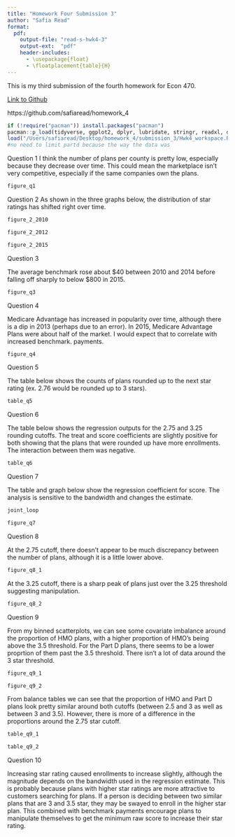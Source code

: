 ```yaml
---
title: "Homework Four Submission 3"
author: "Safia Read"
format:
  pdf:
    output-file: "read-s-hwk4-3"
    output-ext:  "pdf"
    header-includes:
      - \usepackage{float}
      - \floatplacement{table}{H}
---
```


This is my third submission of the fourth homework for Econ 470. 

[Link to Github](https://github.com/safiaread/homework_4)

https://github.com/safiaread/homework_4

```r
if (!require("pacman")) install.packages("pacman")
pacman::p_load(tidyverse, ggplot2, dplyr, lubridate, stringr, readxl, data.table, gdata, fixest, xtable, modelsummary, rdrobust, MatchIt, cobalt)
load("/Users/safiaread/Desktop/homework_4/submission_3/Hwk4_workspace.Rdata")
#no need to limit partd because the way the data was

```

Question 1
I think the number of plans per county is pretty low, especially because they decrease over time. This could mean the marketplace isn't very competitive, especially if the same companies own the plans.
```r
figure_q1
```

Question 2
As shown in the three graphs below, the distribution of star ratings has shifted right over time. 
```r
figure_2_2010
```
```r
figure_2_2012
```
```r
figure_2_2015
```

Question 3

The average benchmark rose about $40 between 2010 and 2014 before falling off sharply to below $800 in 2015.
```r
figure_q3
```

Question 4

Medicare Advantage has increased in popularity over time, although there is a dip in 2013 (perhaps due to an error). In 2015, Medicare Advantage Plans were about half of the market. I would expect that to correlate with increased benchmark. payments.
```r
figure_q4
```

Question 5

The table below shows the counts of plans rounded up to the next star rating (ex. 2.76 would be rounded up to 3 stars).
```r
table_q5
```

Question 6

The table below shows the regression outputs for the 2.75 and 3.25 rounding cutoffs. The treat and score coefficients are slightly positive for both showing that the plans that were rounded up have more enrollments. The interaction between them was negative.
```r
table_q6
```


Question 7

The table and graph below show the regression coefficient for score. The analysis is sensitive to the bandwidth and changes the estimate.

```r
joint_loop
```
```r
figure_q7
```

Question 8

At the 2.75 cutoff, there doesn't appear to be much discrepancy between the number of plans, although it is a little lower above.
```r
figure_q8_1
```

At the 3.25 cutoff, there is a sharp peak of plans just over the 3.25 threshold suggesting manipulation.

```r
figure_q8_2
```

Question 9

From my binned scatterplots, we can see some covariate imbalance around the proportion of HMO plans, with a higher proportion of HMO's being above the 3.5 threshold. For the Part D plans, there seems to be a lower proprtion of them past the 3.5 threshold. There isn't a lot of data around the 3 star threshold.

```r
figure_q9_1
```
```r
figure_q9_2
```

From balance tables we can see that the proportion of HMO and Part D plans look pretty similar around both cutoffs (between 2.5 and 3 as well as between 3 and 3.5). However, there is more of a difference in the proportions around the 2.75 star cutoff.
```r
table_q9_1
```
```r
table_q9_2
```

Question 10

Increasing star rating caused enrollments to increase slightly, although the magnitude depends on the bandwidth used in the regression estimate. This is probably because plans with higher star ratings are more attractive to customers searching for plans. If a person is deciding between two similar plans that are 3 and 3.5 star, they may be swayed to enroll in the higher star plan. This combined with benchmark payments encourage plans to manipulate themselves to get the minimum raw score to increase their star rating. 
